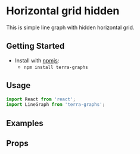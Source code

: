 
# Horizontal grid hidden

This is simple line graph with hidden horizontal grid.

## Getting Started

- Install with [npmjs](https://www.npmjs.com):
  - `npm install terra-graphs`

## Usage

```jsx
import React from 'react';
import LineGraph from 'terra-graphs';
```
## Examples
<LineGraph />

## Props
<PropsTable />